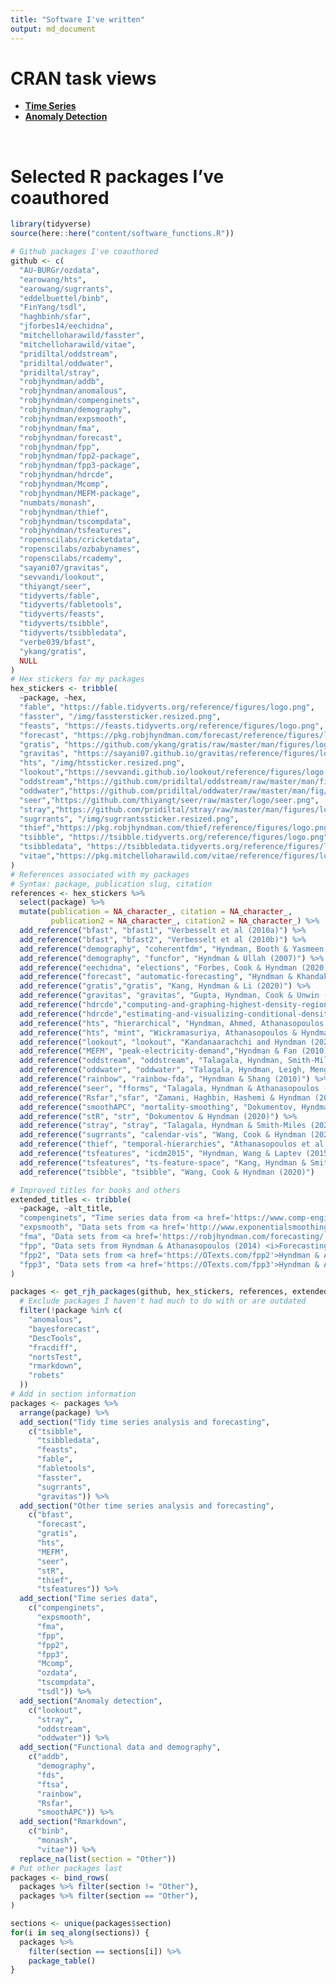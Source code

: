 ```yaml
---
title: "Software I've written"
output: md_document
---
```


# CRAN task views

* [**Time Series**](https://cran.r-project.org/view=TimeSeries)
* [**Anomaly Detection**](https://github.com/pridiltal/ctv-AnomalyDetection)

&nbsp;<br>

# Selected R packages I've coauthored

```r
library(tidyverse)
source(here::here("content/software_functions.R"))

# Github packages I've coauthored
github <- c(
  "AU-BURGr/ozdata",
  "earowang/hts",
  "earowang/sugrrants",
  "eddelbuettel/binb",
  "FinYang/tsdl",
  "haghbinh/sfar",
  "jforbes14/eechidna",
  "mitchelloharawild/fasster",
  "mitchelloharawild/vitae",
  "pridiltal/oddstream",
  "pridiltal/oddwater",
  "pridiltal/stray",
  "robjhyndman/addb",
  "robjhyndman/anomalous",
  "robjhyndman/compenginets",
  "robjhyndman/demography",
  "robjhyndman/expsmooth",
  "robjhyndman/fma",
  "robjhyndman/forecast",
  "robjhyndman/fpp",
  "robjhyndman/fpp2-package",
  "robjhyndman/fpp3-package",
  "robjhyndman/hdrcde",
  "robjhyndman/Mcomp",
  "robjhyndman/MEFM-package",
  "numbats/monash",
  "robjhyndman/thief",
  "robjhyndman/tscompdata",
  "robjhyndman/tsfeatures",
  "ropenscilabs/cricketdata",
  "ropenscilabs/ozbabynames",
  "ropenscilabs/rcademy",
  "sayani07/gravitas",
  "sevvandi/lookout",
  "thiyangt/seer",
  "tidyverts/fable",
  "tidyverts/fabletools",
  "tidyverts/feasts",
  "tidyverts/tsibble",
  "tidyverts/tsibbledata",
  "verbe039/bfast",
  "ykang/gratis",
  NULL
)
# Hex stickers for my packages
hex_stickers <- tribble(
  ~package, ~hex,
  "fable", "https://fable.tidyverts.org/reference/figures/logo.png",
  "fasster", "/img/fasstersticker.resized.png",
  "feasts", "https://feasts.tidyverts.org/reference/figures/logo.png",
  "forecast", "https://pkg.robjhyndman.com/forecast/reference/figures/logo.png",
  "gratis", "https://github.com/ykang/gratis/raw/master/man/figures/logo.PNG",
  "gravitas", "https://sayani07.github.io/gravitas/reference/figures/logo.png",
  "hts", "/img/htssticker.resized.png",
  "lookout","https://sevvandi.github.io/lookout/reference/figures/logo.png",
  "oddstream","https://github.com/pridiltal/oddstream/raw/master/man/figures/logo.png",
  "oddwater","https://github.com/pridiltal/oddwater/raw/master/man/fig/logo.png",
  "seer","https://github.com/thiyangt/seer/raw/master/logo/seer.png",
  "stray","https://github.com/pridiltal/stray/raw/master/man/figures/logo.png",
  "sugrrants", "/img/sugrrantssticker.resized.png",
  "thief","https://pkg.robjhyndman.com/thief/reference/figures/logo.png",
  "tsibble", "https://tsibble.tidyverts.org/reference/figures/logo.png",
  "tsibbledata", "https://tsibbledata.tidyverts.org/reference/figures/logo.png",
  "vitae","https://pkg.mitchelloharawild.com/vitae/reference/figures/logo.png"
)
# References associated with my packages
# Syntax: package, publication slug, citation
references <- hex_stickers %>%
  select(package) %>%
  mutate(publication = NA_character_, citation = NA_character_,
         publication2 = NA_character_, citation2 = NA_character_) %>%
  add_reference("bfast", "bfast1", "Verbesselt et al (2010a)") %>%
  add_reference("bfast", "bfast2", "Verbesselt et al (2010b)") %>%
  add_reference("demography", "coherentfdm", "Hyndman, Booth & Yasmeen (2013)") %>%
  add_reference("demography", "funcfor", "Hyndman & Ullah (2007)") %>%
  add_reference("eechidna", "elections", "Forbes, Cook & Hyndman (2020)") %>%
  add_reference("forecast", "automatic-forecasting", "Hyndman & Khandakar (2008)") %>%
  add_reference("gratis","gratis", "Kang, Hyndman & Li (2020)") %>%
  add_reference("gravitas", "gravitas", "Gupta, Hyndman, Cook & Unwin (2020)") %>%
  add_reference("hdrcde","computing-and-graphing-highest-density-regions", "Hyndman (1996)") %>%
  add_reference("hdrcde","estimating-and-visualizing-conditional-densities","Hyndman, Bashtannyk & Grunwald (1996)") %>%
  add_reference("hts", "hierarchical", "Hyndman, Ahmed, Athanasopoulos & Shang (2011)") %>%
  add_reference("hts", "mint", "Wickramasuriya, Athanasopoulos & Hyndman (2019)") %>%
  add_reference("lookout", "lookout", "Kandanaarachchi and Hyndman (2021)") %>%
  add_reference("MEFM", "peak-electricity-demand","Hyndman & Fan (2010)") %>%
  add_reference("oddstream", "oddstream", "Talagala, Hyndman, Smith-Miles, Kandanaarachichi & Muñoz (2020)") %>%
  add_reference("oddwater", "oddwater", "Talagala, Hyndman, Leigh, Mengersen & Smith-Miles (2019)") %>%
  add_reference("rainbow", "rainbow-fda", "Hyndman & Shang (2010)") %>%
  add_reference("seer", "fforms", "Talagala, Hyndman & Athanasopoulos (2018)") %>%
  add_reference("Rsfar","sfar", "Zamani, Haghbin, Hashemi & Hyndman (2001)") %>%
  add_reference("smoothAPC", "mortality-smoothing", "Dokumentov, Hyndman & Tickle (2018)") %>%
  add_reference("stR", "str", "Dokumentov & Hyndman (2020)") %>%
  add_reference("stray", "stray", "Talagala, Hyndman & Smith-Miles (2021)") %>%
  add_reference("sugrrants", "calendar-vis", "Wang, Cook & Hyndman (2020)") %>%
  add_reference("thief", "temporal-hierarchies", "Athanasopoulos et al (2017)") %>%
  add_reference("tsfeatures", "icdm2015", "Hyndman, Wang & Laptev (2015)") %>%
  add_reference("tsfeatures", "ts-feature-space", "Kang, Hyndman & Smith-Miles (2017)") %>%
  add_reference("tsibble", "tsibble", "Wang, Cook & Hyndman (2020)")

# Improved titles for books and others
extended_titles <- tribble(
  ~package, ~alt_title,
  "compenginets", "Time series data from <a href='https://www.comp-engine.org/'>comp-engine.org</a>",
  "expsmooth", "Data sets from <a href='http://www.exponentialsmoothing.net/'>Hyndman, Koehler, Ord & Snyder (2008), <i>Forecasting with exponential smoothing: the state space approach</i>, Springer</a>",
  "fma", "Data sets from <a href='https://robjhyndman.com/forecasting/'>Makridakis, Wheelwright & Hyndman (1998), <i>Forecasting: methods and applications</i>, Wiley</a>",
  "fpp", "Data sets from Hyndman & Athanasopoulos (2014) <i>Forecasting: principles and practice</i>, OTexts",
  "fpp2", "Data sets from <a href='https://OTexts.com/fpp2'>Hyndman & Athanasopoulos (2018) <i>Forecasting: principles and practice</i>, 2nd edition, OTexts</a>",
  "fpp3", "Data sets from <a href='https://OTexts.com/fpp3'>Hyndman & Athanasopoulos (2021) <i>Forecasting: principles and practice</i>, 3rd edition, OTexts</a>"
)

packages <- get_rjh_packages(github, hex_stickers, references, extended_titles) %>%
  # Exclude packages I haven't had much to do with or are outdated
  filter(!package %in% c(
    "anomalous",
    "bayesforecast",
    "DescTools",
    "fracdiff",
    "nortsTest",
    "rmarkdown",
    "robets"
  ))
# Add in section information
packages <- packages %>%
  arrange(package) %>%
  add_section("Tidy time series analysis and forecasting",
    c("tsibble",
      "tsibbledata",
      "feasts",
      "fable",
      "fabletools",
      "fasster",
      "sugrrants",
      "gravitas")) %>%
  add_section("Other time series analysis and forecasting",
    c("bfast",
      "forecast",
      "gratis",
      "hts",
      "MEFM",
      "seer",
      "stR",
      "thief",
      "tsfeatures")) %>%
  add_section("Time series data",
    c("compenginets",
      "expsmooth",
      "fma",
      "fpp",
      "fpp2",
      "fpp3",
      "Mcomp",
      "ozdata",
      "tscompdata",
      "tsdl")) %>%
  add_section("Anomaly detection",
    c("lookout",
      "stray",
      "oddstream",
      "oddwater")) %>%
  add_section("Functional data and demography",
    c("addb",
      "demography",
      "fds",
      "ftsa",
      "rainbow",
      "Rsfar",
      "smoothAPC")) %>%
  add_section("Rmarkdown",
    c("binb",
      "monash",
      "vitae")) %>%
  replace_na(list(section = "Other"))
# Put other packages last
packages <- bind_rows(
  packages %>% filter(section != "Other"),
  packages %>% filter(section == "Other"),
)
```

```r
sections <- unique(packages$section)
for(i in seq_along(sections)) {
  packages %>%
    filter(section == sections[i]) %>%
    package_table()
}
```
